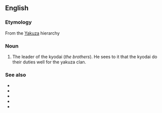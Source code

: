 ==English==

===Etymology===
From the {{etyl|ja|en}} [[Yakuza]] hierarchy

===Noun===
{{en-noun|head=[[shatei]] gashira|shatei gashira}}

# The leader of the kyodai (''the brothers''). He sees to it that the kyodai do their duties well for the yakuza clan.

===See also===
* {{l|en|yakuza}}
* {{l|en|oyabun}}
* {{l|en|waka gashira}}
* {{l|en|wakashu}}
* {{l|en|kyodai}}